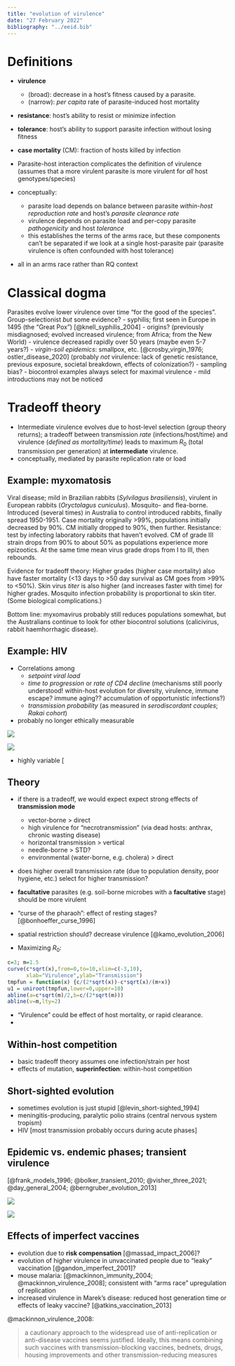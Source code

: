 ---
title: "evolution of virulence"
date: "27 February 2022"
bibliography: "../eeid.bib"
---

# Definitions

- **virulence**
   - (broad): decrease in a host's fitness caused by a parasite.  
   - (narrow): *per capita* rate of parasite-induced host mortality
- **resistance**: host's ability to resist or minimize infection
- **tolerance**: host's ability to support parasite infection without losing fitness
- **case mortality** (CM): fraction of hosts killed by infection

- Parasite-host interaction complicates the definition of virulence (assumes that a more virulent parasite is more virulent for *all* host genotypes/species)
- conceptually:
   - parasite load depends on balance between parasite *within-host reproduction rate* and host's *parasite clearance rate*
   - virulence depends on parasite load and per-copy parasite *pathogenicity* and host *tolerance*
   - this establishes the terms of the arms race, but these components can't be separated if we look at a single host-parasite pair (parasite virulence is often confounded with host tolerance)
- all in an arms race rather than RQ context

# Classical dogma

Parasites evolve lower virulence over time "for the good of the species".  Group-selectionist *but* some evidence?
   - syphilis; first seen in Europe in 1495 (the "Great Pox") [@knell_syphilis_2004]
       - origins? (previously misdiagnosed; evolved increased virulence; from Africa; from the New World)
	   - virulence decreased rapidly over 50 years (maybe even 5-7 years?)
   - *virgin-soil epidemics*: smallpox, etc. [@crosby_virgin_1976; ostler_disease_2020] (probably *not* virulence: lack of genetic resistance, previous exposure, societal breakdown, effects of colonization?) 
- sampling bias? 
   - biocontrol examples always select for maximal virulence
   - mild introductions may not be noticed

# Tradeoff theory

- Intermediate virulence evolves due to host-level selection (group theory returns); a tradeoff between transmission *rate* (infections/host/time)
and virulence (*defined as mortality/time*) leads to maximum $R_0$
(total transmission per generation) at **intermediate** virulence.
- conceptually, mediated by parasite replication rate or load

## Example: myxomatosis

Viral disease; mild in Brazilian  rabbits (*Sylvilagus brasiliensis*), 
virulent in European rabbits (*Oryctolagus cuniculus*).
Mosquito- and flea-borne. Introduced (several times)
in Australia to control introduced rabbits, finally spread 1950-1951.
Case mortality originally >99\%, populations 
initially decreased by 90%. CM initially dropped to 90\%, then further.
Resistance: test by infecting laboratory rabbits that
haven't evolved. CM of grade III strain drops from
90% to about 50% as populations experience more epizootics.
At the same time mean virus grade drops from I to III, then rebounds.

Evidence for tradeoff theory:
Higher grades (higher case mortality) 
also have faster mortality (<13 days to >50 day
survival as CM goes from >99% to <50%).
Skin virus *titer* is also higher (and increases faster with time) for higher grades. Mosquito infection probability is proportional to skin titer.
(Some biological complications.)

Bottom line: myxomavirus probably still reduces populations
somewhat, but the Australians continue to look for other biocontrol
solutions (calicivirus, rabbit haemhorrhagic disease).

## Example: HIV

- Correlations among
    - *setpoint viral load*
	- *time to progression* or *rate of CD4 decline* (mechanisms still poorly understood! within-host evolution for diversity, virulence, immune escape? immune aging?? accumulation of opportunistic infections?)
	- *transmission probability* (as measured in *serodiscordant couples*; *Rakai cohort*)
- probably no longer ethically measurable 

![](pix/blanquart_fig1.png)

![](pix/blanquart_fig2.png)

- highly variable [

## Theory

- if there is a tradeoff, we would expect expect strong effects of **transmission mode**
    - vector-borne > direct
	- high virulence for "necrotransmission" (via dead hosts: anthrax, chronic wasting disease)
	- horizontal transmission > vertical
	- needle-borne > STD?
	- environmental (water-borne, e.g. cholera) > direct
- does higher overall transmission rate (due to population density, poor hygiene, etc.) select for higher transmission?
- **facultative** parasites (e.g. soil-borne microbes with a **facultative** stage) should be more virulent
- "curse of the pharaoh": effect of resting stages? [@bonhoeffer_curse_1996]
- spatial restriction should? decrease virulence [@kamo_evolution_2006]

- Maximizing $R_0$:

```{r r0max, echo= FALSE, fig.height=3, fig.width=4}
c=3; m=1.5
curve(c*sqrt(x),from=0,to=10,xlim=c(-3,10),
      xlab="Virulence",ylab="Transmission")
tmpfun = function(x) {c/(2*sqrt(x))-c*sqrt(x)/(m+x)}
u1 = uniroot(tmpfun,lower=0,upper=10)
abline(a=c*sqrt(m)/2,b=c/(2*sqrt(m)))
abline(v=m,lty=2)
``` 

- "Virulence" could be effect of host mortality, or rapid clearance.
- 

## Within-host competition

- basic tradeoff theory assumes one infection/strain per host
- effects of mutation, **superinfection**: within-host competition

## Short-sighted evolution

- sometimes evolution is just stupid [@levin_short-sighted_1994]
- meningitis-producing, paralytic polio strains (central nervous system tropism)
- HIV [most transmission probably occurs during acute phases]

## Epidemic vs. endemic phases; transient virulence

[@frank_models_1996; @bolker_transient_2010; @visher_three_2021; @day_general_2004; @berngruber_evolution_2013]

![](pix/boots_trans.png)

![](pix/berngruber_fig.png)

## Effects of imperfect vaccines

- evolution due to **risk compensation** [@massad_impact_2006]?
- evolution of higher virulence in unvaccinated people due to "leaky" vaccination [@gandon_imperfect_2001]?
- mouse malaria: [@mackinnon_immunity_2004; @mackinnon_virulence_2008]; consistent with "arms race" upregulation of replication
- increased virulence in Marek's disease: reduced host generation time or effects of leaky vaccine? [@atkins_vaccination_2013]

@mackinnon_virulence_2008:

> a cautionary approach to the widespread use of anti-replication or anti-disease vaccines seems justified. Ideally, this means combining such vaccines with transmission-blocking vaccines, bednets, drugs, housing improvements and other transmission-reducing measures


